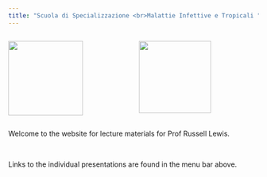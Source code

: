 ```yaml
---
title: "Scuola di Specializzazione <br>Malattie Infettive e Tropicali "
---
```


::::: columns
::: {.column width="50%"}
![](images/dmm.jpg){fig-align="center" width="150"}
:::

::: {.column width="50%"}
![](images/unipd.png){fig-align="center" width="145"}
:::
:::::

Welcome to the website for lecture materials for Prof Russell Lewis.

<br>

Links to the individual presentations are found in the menu bar above.
